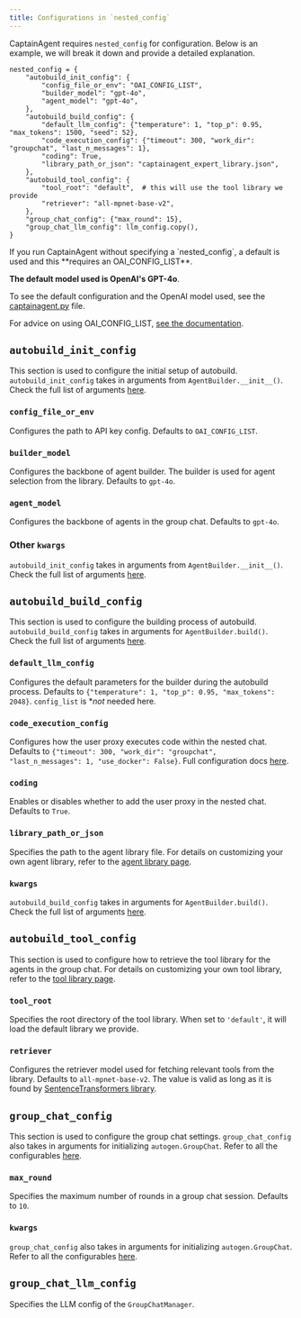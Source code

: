 ```yaml
---
title: Configurations in `nested_config`
---
```


CaptainAgent requires `nested_config` for configuration. Below is an example, we will break it down and provide a detailed explanation.

```
nested_config = {
    "autobuild_init_config": {
        "config_file_or_env": "OAI_CONFIG_LIST",
        "builder_model": "gpt-4o",
        "agent_model": "gpt-4o",
    },
    "autobuild_build_config": {
        "default_llm_config": {"temperature": 1, "top_p": 0.95, "max_tokens": 1500, "seed": 52},
        "code_execution_config": {"timeout": 300, "work_dir": "groupchat", "last_n_messages": 1},
        "coding": True,
        "library_path_or_json": "captainagent_expert_library.json",
    },
    "autobuild_tool_config": {
        "tool_root": "default",  # this will use the tool library we provide
        "retriever": "all-mpnet-base-v2",
    },
    "group_chat_config": {"max_round": 15},
    "group_chat_llm_config": llm_config.copy(),
}
```

<div class="info">
<Info>
If you run CaptainAgent without specifying a `nested_config`, a default is used and this **requires an OAI_CONFIG_LIST**.

**The default model used is OpenAI's GPT-4o**.

To see the default configuration and the OpenAI model used, see the [captainagent.py](https://github.com/ag2ai/ag2/blob/ceb75d865d0a7eb2b7c0bc51776e093681e0970e/autogen/agentchat/contrib/captainagent.py) file.

For advice on using OAI_CONFIG_LIST, [see the documentation](/website/docs/topics/llm_configuration#oai_config_list-pattern).

</Info>
</div>

## `autobuild_init_config`

This section is used to configure the initial setup of autobuild. `autobuild_init_config` takes in arguments from `AgentBuilder.__init__()`. Check the full list of arguments [here](https://github.com/ag2ai/ag2/blob/main/autogen/agentchat/contrib/agent_builder.py#L181).

### `config_file_or_env`

Configures the path to API key config. Defaults to `OAI_CONFIG_LIST`.

### `builder_model`

Configures the backbone of agent builder. The builder is used for agent selection from the library. Defaults to `gpt-4o`.

### `agent_model`

Configures the backbone of agents in the group chat. Defaults to `gpt-4o`.

### Other `kwargs`

`autobuild_init_config` takes in arguments from `AgentBuilder.__init__()`. Check the full list of arguments [here](https://github.com/ag2ai/ag2/blob/main/autogen/agentchat/contrib/agent_builder.py#L181).

## `autobuild_build_config`

This section is used to configure the building process of autobuild. `autobuild_build_config` takes in arguments for `AgentBuilder.build()`. Check the full list of arguments [here](https://github.com/ag2ai/ag2/blob/main/autogen/agentchat/contrib/agent_builder.py#L365).

### `default_llm_config`

Configures the default parameters for the builder during the autobuild process. Defaults to `{"temperature": 1, "top_p": 0.95, "max_tokens": 2048}`. `config_list` is \*_not_ needed here.

### `code_execution_config`

Configures how the user proxy executes code within the nested chat. Defaults to `{"timeout": 300, "work_dir": "groupchat", "last_n_messages": 1, "use_docker": False}`. Full configuration docs [here](/website/docs/reference/agentchat/user_proxy_agent).

### `coding`

Enables or disables whether to add the user proxy in the nested chat. Defaults to `True`.

### `library_path_or_json`

Specifies the path to the agent library file. For details on customizing your own agent library, refer to the [agent library page](/website/docs/topics/captainagent/agent_library).

### `kwargs`

`autobuild_build_config` takes in arguments for `AgentBuilder.build()`. Check the full list of arguments [here](https://github.com/ag2ai/ag2/blob/main/autogen/agentchat/contrib/agent_builder.py#L365).

## `autobuild_tool_config`

This section is used to configure how to retrieve the tool library for the agents in the group chat. For details on customizing your own tool library, refer to the [tool library page](/website/docs/topics/captainagent/tool_library).

### `tool_root`

Specifies the root directory of the tool library. When set to `'default'`, it will load the default library we provide.

### `retriever`

Configures the retriever model used for fetching relevant tools from the library. Defaults to `all-mpnet-base-v2`. The value is valid as long as it is found by [SentenceTransformers library](https://huggingface.co/sentence-transformers).

## `group_chat_config`

This section is used to configure the group chat settings. `group_chat_config` also takes in arguments for initializing `autogen.GroupChat`. Refer to all the configurables [here](/website/docs/reference/agentchat/groupchat).

### `max_round`

Specifies the maximum number of rounds in a group chat session. Defaults to `10`.

### `kwargs`

`group_chat_config` also takes in arguments for initializing `autogen.GroupChat`. Refer to all the configurables [here](/website/docs/reference/agentchat/groupchat).

## `group_chat_llm_config`

Specifies the LLM config of the `GroupChatManager`.
